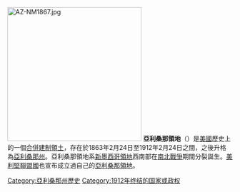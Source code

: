 {{expand|time=2016-12-10T13:53:56+00:00}}
{{unreferenced|time=2016-12-10T13:53:56+00:00}}
{{Infobox Former Subdivision
| conventional_long_name = 亞利桑那領地<br />{{lang|en|Territory of Arizona}}
| common_name            = Arizona Territory
| nation                 = [[美國|美國]]
| subdivision            = [[美國合併建制領土|合併建制領土]]

| event_start = {{link-en|亞利桑那組織法案|Arizona Organic Act}}
| date_start  = 2月24日
| year_start  = 1863年
| event_end   = [[亞利桑那州|建州]]
| year_end    = 1912年
| date_end    = 2月14日
| event_pre   =
| date_pre    =

| p1                = 新墨西哥領地
| flag_p1           = US flag 34 stars.svg
| p2                = 亞利桑那領地 (美利堅聯盟國)
| flag_p2           = CSA FLAG 28.11.1861-1.5.1863.svg
| s1                = 亞利桑那州
| flag_s1           = Flag of Arizona.svg
| s2                = 內華達州
| flag_s2           = Flag of Nevada.svg
| image_flag        = US flag 46 stars.svg
| image_coat        =
| symbol            =
| symbol_type       = Flag
| image_map         = AZ-NM1867.jpg
| image_map_caption = 亞利桑那及[[新墨西哥領地|新墨西哥]]領地，顯示已有的[[縣_(美國)|縣]]

| capital         = {{link-en|惠普爾堡 (亞利桑那州)|Fort Whipple, Arizona|惠普爾堡}}（1863－1864）<br /> [[普雷斯科特_(亞利桑那州)|普雷斯科特]]（1864－1867）<br />[[圖森_(亞利桑那州)|圖森]]（1867－1877）<br />普雷斯科特（1877－1889）<br />[[鳳凰城_(亞利桑那州)|鳳凰城]]（1889－）
| government_type = 合併建制領土
| title_leader    = {{link-en|亞利桑那州州長列表|List of Governors of Arizona#Governors of the Territory of Arizona|總督}}
| leader1         = {{link-en|約翰·諾布爾·古德溫|John Noble Goodwin}}
| year_leader1    = 1863－1866
| leader2         = {{link-en|里查德·埃利胡·斯羅恩|Richard Elihu Sloan}}
| year_leader2    = 1909－1912
| legislature     = {{link-en|亞利桑那領土立法會|Arizona Territorial Legislature}}
}}
[[File:AZ-NM1867.jpg|300px]]
'''亞利桑那領地'''（{{lang-en|Arizona Territory}}）是[[美國|美國]]歷史上的一個[[合併建制領土|合併建制領土]]，存在於1863年2月24日至1912年2月24日之間，之後升格為[[亞利桑那州|亞利桑那州]]。亞利桑那領地系[[新墨西哥領地|新墨西哥領地]]西南部在[[南北戰爭|南北戰爭]]期間分裂誕生。[[美利堅聯盟國|美利堅聯盟國]]也宣布成立過自己的[[亞利桑那領地_(美利堅聯盟國)|亞利桑那領地]]。
[[Category:亞利桑那州歷史|Category:亞利桑那州歷史]]
[[Category:1912年终结的国家或政权|Category:1912年终结的国家或政权]]